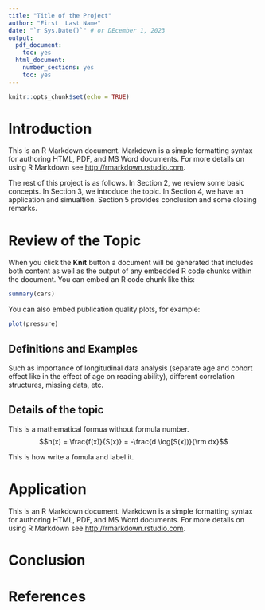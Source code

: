 ```yaml
---
title: "Title of the Project"
author: "First  Last Name"
date: "`r Sys.Date()`" # or DEcember 1, 2023
output:
  pdf_document:
    toc: yes
  html_document:
    number_sections: yes
    toc: yes
---
```


```r
knitr::opts_chunk$set(echo = TRUE)
```


\newpage 

# Introduction
This is an R Markdown document. Markdown is a simple formatting syntax for authoring HTML, PDF, and 
MS Word documents. For more details on using R Markdown see <http://rmarkdown.rstudio.com>.



The rest of this project is as follows. In Section 2, we review some basic concepts. 
In Section 3, we introduce the topic. In Section 4, we have an application and simualtion. 
Section 5 provides conclusion and some closing remarks. 




# Review of the Topic

When you click the **Knit** button a document will be generated that includes both content as well 
as the output of any embedded R code chunks within the document. You can embed an R code chunk like 
this:

```r
summary(cars)
```



You can also embed publication quality plots, for example:

```r
plot(pressure)
```



## Definitions and Examples
Such as importance of longitudinal data analysis (separate age and cohort effect like in the effect of age on reading ability), different correlation structures, missing data, etc.



## Details of the topic
This is a mathematical formua without formula number.
$$h(x) = \frac{f(x)}{S(x)} = -\frac{d \log[S(x])}{\rm dx}$$
 
 
This is how write a fomula and label it. 
\begin{align}
\label{eq2}
S(x) = \exp[-H(x)] = \exp[-\int_0^x h(u) {\rm d}u]
\end{align}

 

# Application
This is an R Markdown document. Markdown is a simple formatting syntax for authoring HTML, PDF, and 
MS Word documents. For more details on using R Markdown see <http://rmarkdown.rstudio.com>.




\begin{table}[!htp]
\small
\caption{This is a caption.}
\begin{center}
\begin{tabular}{|c|cc|}
\hline
& {Placebo}   &  {Treatment}       \\ \cline{1-3}  
Method& {Est} (SE)    &{Est} (SE) \\    %  95\% CI \hspace{0.5cm}  95\% CI 
\hline
\scriptsize{Method 1 } & ??? (???)     & ??? (???)      \\   %   (???, ???) \hspace{0.25cm} (???, ???)
\scriptsize{Method 2}  &  ??? (???)     &  ??? (???)     \\  %  (???,  ???)  \hspace{0.25cm}  (???, ???)
\hline
\end{tabular}
\label{tab: 2.3}
\end{center}
\end{table}

# Conclusion 

# References